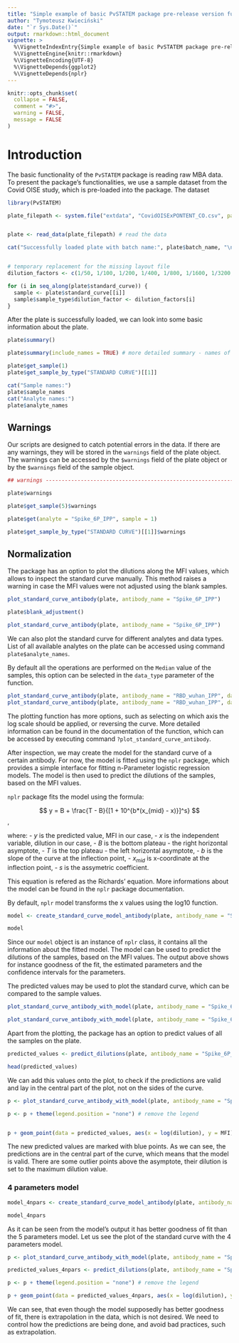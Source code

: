 ```yaml
---
title: "Simple example of basic PvSTATEM package pre-release version functionalities"
author: "Tymoteusz Kwieciński"
date: "`r Sys.Date()`"
output: rmarkdown::html_document
vignette: >
  %\VignetteIndexEntry{Simple example of basic PvSTATEM package pre-release version functionalities}
  %\VignetteEngine{knitr::rmarkdown}
  %\VignetteEncoding{UTF-8}
  %\VignetteDepends{ggplot2}
  %\VignetteDepends{nplr}
---
```


```r
knitr::opts_chunk$set(
  collapse = FALSE,
  comment = "#>",
  warning = FALSE,
  message = FALSE
)
```

# Introduction

The basic functionality of the `PvSTATEM` package is reading raw MBA data. To present the package's functionalities, we use a sample dataset from the Covid OISE study, which is pre-loaded into the package. The dataset

```r
library(PvSTATEM)

plate_filepath <- system.file("extdata", "CovidOISExPONTENT_CO.csv", package = "PvSTATEM", mustWork = TRUE) # get the filepath of the csv dataset


plate <- read_data(plate_filepath) # read the data

cat("Successfully loaded plate with batch name:", plate$batch_name, "\n")


# temporary replacement for the missing layout file
dilution_factors <- c(1/50, 1/100, 1/200, 1/400, 1/800, 1/1600, 1/3200, 1/6400, 1/12800, 1/25600, 1/102400)

for (i in seq_along(plate$standard_curve)) {
  sample <- plate$standard_curve[[i]]
  sample$sample_type$dilution_factor <- dilution_factors[i]
}
```

After the plate is successfully loaded, we can look into some basic information about the plate.

```r
plate$summary()

plate$summary(include_names = TRUE) # more detailed summary - names of the types

plate$get_sample(1)
plate$get_sample_by_type("STANDARD CURVE")[[1]]

cat("Sample names:")
plate$sample_names
cat("Analyte names:")
plate$analyte_names
```

## Warnings

Our scripts are designed to catch potential errors in the data. If there are any warnings, they will be stored in the `warnings` field of the plate object. The warnings can be accessed by the `$warnings` field of the plate object or by the `$warnings` field of the sample object.

```r
## warnings ----------------------------------------------------------------

plate$warnings

plate$get_sample(5)$warnings

plate$get(analyte = "Spike_6P_IPP", sample = 1)

plate$get_sample_by_type("STANDARD CURVE")[[1]]$warnings
```

## Normalization

The package has an option to plot the dilutions along the MFI values, which allows to inspect the standard curve manually. This method raises a warning in case the MFI values were not adjusted using the blank samples.

```r
plot_standard_curve_antibody(plate, antibody_name = "Spike_6P_IPP")

plate$blank_adjustment()

plot_standard_curve_antibody(plate, antibody_name = "Spike_6P_IPP")

```

We can also plot the standard curve for different analytes and data types. List of all available analytes on the plate can be accessed using command `plate$analyte_names`.

By default all the operations are performed on the `Median` value of the samples, this option can be selected in the `data_type` parameter of the function.

```r

plot_standard_curve_antibody(plate, antibody_name = "RBD_wuhan_IPP", data_type = "Mean")
plot_standard_curve_antibody(plate, antibody_name = "RBD_wuhan_IPP", data_type = "Avg Net MFI")

```

The plotting function has more options, such as selecting on which axis the log scale should be applied, or reversing the curve. More detailed information can be found in the documentation of the function, which can be accessed by executing command `?plot_standard_curve_antibody`.

After inspection, we may create the model for the standard curve of a certain antibody. For now, the model is fitted using the `nplr` package, which provides a simple interface for fitting n-Parameter logistic regression models. The model is then used to predict the dilutions of the samples, based on the MFI values.

`nplr` package fits the model using the formula:

$$ y = B + \frac{T - B}{[1 + 10^{b*(x_{mid} - x)}]^s} $$,

where: - $y$ is the predicted value, MFI in our case, - $x$ is the independent variable, dilution in our case, - $B$ is the bottom plateau - the right horizontal asymptote, - $T$ is the top plateau - the left horizontal asymptote, - $b$ is the slope of the curve at the inflection point, - $x_{mid}$ is x-coordinate at the inflection point, - $s$ is the assymetric coefficient.

This equation is refered as the Richards' equation. More informations about the model can be found in the `nplr` package documentation.

By default, `nplr` model transforms the x values using the log10 function.

```r
model <- create_standard_curve_model_antibody(plate, antibody_name = "Spike_6P_IPP")

model
```

Since our `model` object is an instance of `nplr` class, it contains all the information about the fitted model. The model can be used to predict the dilutions of the samples, based on the MFI values. The output above shows for instance goodness of the fit, the estimated parameters and the confidence intervals for the parameters.

The predicted values may be used to plot the standard curve, which can be compared to the sample values.

```r

plot_standard_curve_antibody_with_model(plate, antibody_name = "Spike_6P_IPP", model)

plot_standard_curve_antibody_with_model(plate, antibody_name = "Spike_6P_IPP", model, log_scale = c("dilutions"))
```

Apart from the plotting, the package has an option to predict values of all the samples on the plate.

```r

predicted_values <- predict_dilutions(plate, antibody_name = "Spike_6P_IPP", model)

head(predicted_values)
```
We can add this values onto the plot, to check if the predictions are valid and lay in the central part of the plot, not on the sides of the curve.

```r

p <- plot_standard_curve_antibody_with_model(plate, antibody_name = "Spike_6P_IPP", model, log_scale = c("dilutions"))

p <- p + theme(legend.position = "none") # remove the legend


p + geom_point(data = predicted_values, aes(x = log(dilution), y = MFI), color = "blue")

```
The new predicted values are marked with blue points. As we can see, the predictions are in the central part of the curve, which means that the model is valid. There are some outlier points above the asymptote, their dilution is set to the maximum dilution value.


### 4 parameters model

```r
model_4npars <- create_standard_curve_model_antibody(plate, antibody_name = "Spike_6P_IPP", npars = 4)

model_4npars

```
As it can be seen from the model's output it has better goodness of fit than the 5 parameters model. Let us see the plot of the standard curve with the 4 parameters model.

```r

p <- plot_standard_curve_antibody_with_model(plate, antibody_name = "Spike_6P_IPP", model_4npars, log_scale = c("dilutions"))

predicted_values_4npars <- predict_dilutions(plate, antibody_name = "Spike_6P_IPP", model_4npars)

p <- p + theme(legend.position = "none") # remove the legend

p + geom_point(data = predicted_values_4npars, aes(x = log(dilution), y = MFI), color = "blue")

```

We can see, that even though the model supposedly has better goodness of fit, there is extrapolation in the data, which is not desired. We need to control how the predictions are being done, and avoid bad practices, such as extrapolation. 
